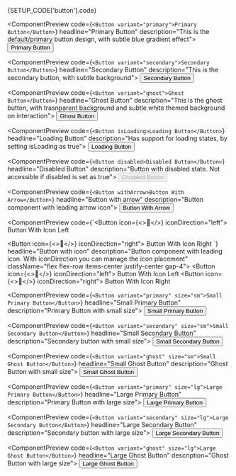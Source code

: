 
<ComponentDocsHeader />

<ComponentManualSetup>
  <CodeBlock hasViewMore fileName={SETUP_CODE['button'].registerAt}>
    {SETUP_CODE['button'].code}
  </CodeBlock>
</ComponentManualSetup>

<div class="py-12" />

<ComponentPreview
  code={`<Button variant="primary">Primary Button</Button>`}
  headline="Primary Button"
  description="This is the default/primary button design, with subtle blue gradient effect">
  <Button variant="primary">Primary Button</Button>
</ComponentPreview>

<div class="py-12" />

<ComponentPreview
  code={`<Button variant="secondary">Secondary Button</Button>`}
  headline="Secondary Button"
  description="This is the secondary button, with subtle background">
  <Button variant="secondary">Secondary Button</Button>
</ComponentPreview>

<div class="py-12" />

<ComponentPreview
  code={`<Button variant="ghost">Ghost Button</Button>`}
  headline="Ghost Button"
  description="This is the ghost button, with trasnparent background and subtle white themed background on interaction">
  <Button variant="ghost">Ghost Button</Button>
</ComponentPreview>

<div class="py-12" />

<ComponentPreview
  code={`<Button isLoading>Loading Button</Button>`}
  headline="Loading Button"
  description="Has support for loading states, by setting isLoading as true">
  <Button isLoading>Loading Button</Button>
</ComponentPreview>

<div class="py-12" />

<ComponentPreview
  code={`<Button disabled>Disabled Button</Button>`}
  headline="Disabled Button"
  description="Button with disabled state. Not accessible if disabled is set as true">
  <Button disabled>Disabled Button</Button>
</ComponentPreview>

<div class="py-12" />

<ComponentPreview
  code={`<Button withArrow>Button With Arrow</Button>`}
  headline="Button with arrow"
  description="Button component with leading arrow icon">
  <Button withArrow>Button With Arrow</Button>
</ComponentPreview>

<div class="py-12" />

<ComponentPreview
  code={`<Button icon={<>🍪</>} iconDirection="left">
  Button With Icon Left
</Button>

<Button icon={<>🍪</>} iconDirection="right">
  Button With Icon Right
</Button>`}
  headline="Button with icon"
  description="Button component with leading icon. With iconDirection you can manage the icon placement"
  className="flex flex-row items-center justify-center gap-4">
  <Button icon={<>🍪</>} iconDirection="left">
    Button With Icon Left
  </Button>
  <Button icon={<>🍪</>} iconDirection="right">
    Button With Icon Right
  </Button>
</ComponentPreview>

<div class="py-12" />

<ComponentPreview
  code={`<Button variant="primary" size="sm">Small Primary Button</Button>`}
  headline="Small Primary Button"
  description="Primary Button with small size">
  <Button variant="primary" size="sm">
    Small Primary Button
  </Button>
</ComponentPreview>

<div class="py-12" />

<ComponentPreview
  code={`<Button variant="secondary" size="sm">Small Secondary Button</Button>`}
  headline="Small Secondary Button"
  description="Secondary button with small size">
  <Button variant="secondary" size="sm">
    Small Secondary Button
  </Button>
</ComponentPreview>

<div class="py-12" />

<ComponentPreview
  code={`<Button variant="ghost" size="sm">Small Ghost Button</Button>`}
  headline="Small Ghost Button"
  description="Ghost Button with small size">
  <Button variant="ghost" size="sm">
    Small Ghost Button
  </Button>
</ComponentPreview>

<div class="py-12" />

<ComponentPreview
  code={`<Button variant="primary" size="lg">Large Primary Button</Button>`}
  headline="Large Primary Button"
  description="Primary Button with large size">
  <Button variant="primary" size="lg">
    Large Primary Button
  </Button>
</ComponentPreview>

<div class="py-12" />

<ComponentPreview
  code={`<Button variant="secondary" size="lg">Large Secondary Button</Button>`}
  headline="Large Secondary Button"
  description="Secondary button with large size">
  <Button variant="secondary" size="lg">
    Large Secondary Button
  </Button>
</ComponentPreview>

<div class="py-12" />

<ComponentPreview
  code={`<Button variant="ghost" size="lg">Large Ghost Button</Button>`}
  headline="Large Ghost Button"
  description="Ghost Button with large size">
  <Button variant="ghost" size="lg">
    Large Ghost Button
  </Button>
</ComponentPreview>
